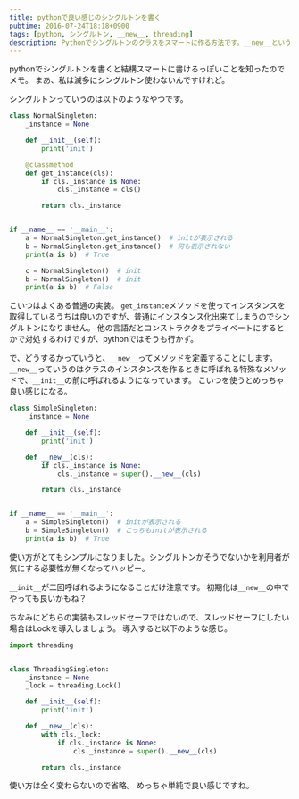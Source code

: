 ```yaml
---
title: pythonで良い感じのシングルトンを書く
pubtime: 2016-07-24T18:18+0900
tags: [python, シングルトン, __new__, threading]
description: Pythonでシングルトンのクラスをスマートに作る方法です。__new__というメソッドを使用することで、通常のクラスと同じようなインターフェースで使えるようにしています。
---
```


pythonでシングルトンを書くと結構スマートに書けるっぽいことを知ったのでメモ。
まあ、私は滅多にシングルトン使わないんですけれど。

シングルトンっていうのは以下のようなやつです。
``` python
class NormalSingleton:
    _instance = None

    def __init__(self):
        print('init')

    @classmethod
    def get_instance(cls):
        if cls._instance is None:
            cls._instance = cls()

        return cls._instance


if __name__ == '__main__':
    a = NormalSingleton.get_instance()  # initが表示される
    b = NormalSingleton.get_instance()  # 何も表示されない
    print(a is b)  # True

    c = NormalSingleton()  # init
    b = NormalSingleton()  # init
    print(a is b)  # False
```
こいつはよくある普通の実装。
`get_instance`メソッドを使ってインスタンスを取得しているうちは良いのですが、普通にインスタンス化出来てしまうのでシングルトンになりません。
他の言語だとコンストラクタをプライベートにするとかで対処するわけですが、pythonではそうも行かず。

で、どうするかっていうと、`__new__`ってメソッドを定義することにします。
`__new__`っていうのはクラスのインスタンスを作るときに呼ばれる特殊なメソッドで、`__init__`の前に呼ばれるようになっています。
こいつを使うとめっちゃ良い感じになる。

``` python
class SimpleSingleton:
    _instance = None

    def __init__(self):
        print('init')

    def __new__(cls):
        if cls._instance is None:
            cls._instance = super().__new__(cls)

        return cls._instance


if __name__ == '__main__':
    a = SimpleSingleton()  # initが表示される
    b = SimpleSingleton()  # こっちもinitが表示される
    print(a is b)  # True
```
使い方がとてもシンプルになりました。シングルトンかそうでないかを利用者が気にする必要性が無くなってハッピー。

`__init__`が二回呼ばれるようになることだけ注意です。
初期化は`__new__`の中でやっても良いかもね？

ちなみにどちらの実装もスレッドセーフではないので、スレッドセーフにしたい場合はLockを導入しましょう。
導入すると以下のような感じ。
``` python
import threading


class ThreadingSingleton:
    _instance = None
    _lock = threading.Lock()

    def __init__(self):
        print('init')

    def __new__(cls):
        with cls._lock:
            if cls._instance is None:
                cls._instance = super().__new__(cls)

        return cls._instance
```
使い方は全く変わらないので省略。
めっちゃ単純で良い感じですね。
